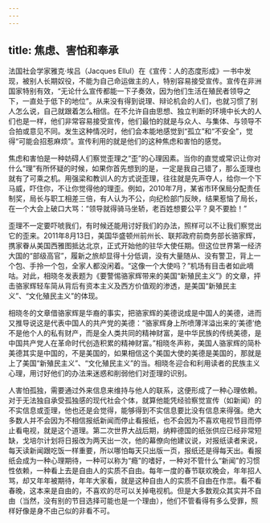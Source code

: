 ```yaml
---
---
---
```

title: 焦虑、害怕和奉承
---





法国社会学家雅克·埃吕（Jacques Ellul）在《宣传：人的态度形成》一书中发现，被别人长期奴役，不能为自己命运做主的人，特别容易接受宣传。宣传在非洲国家特别有效，“无论什么宣传都能一下子奏效，因为他们生活在殖民者领导之下，一直处于低下的地位”。从来没有得到说理、辩论机会的人们，也就习惯了别人怎么说，自己就跟着怎么相信。在不允许自由思想、独立判断的环境中长大的人们也是一样，他们非常容易接受宣传，他们最怕的就是与众人、与集体、与领导不合拍或意见不同。发生这种情况时，他们会本能地感觉到“孤立”和“不安全”，觉得“可能会招惹麻烦”。宣传利用的就是他们的这种焦虑和害怕的感觉。

焦虑和害怕是一种妨碍人们察觉歪理之“歪”的心理因素。当你的直觉或常识让你对什么“理”有所怀疑的时候，如果你首先想到的是，一定是我自己错了，那么歪理也就有了可乘之机。用强梁和教训人的方式说歪理，往往就是先声夺人，给你一个下马威，吓住你，不让你觉得他的理歪。例如，2010年7月，某省市环保局分配责任制奖，局长与职工相差三倍，有人认为不公，向纪检部门反映，结果惹恼了局长，在一个大会上破口大骂：“领导就得骑马坐轿，老百姓想要公平？臭不要脸！”

歪理不一定要吓唬我们，有时候还能用讨好我们的办法，照样可以不让我们察觉出它的歪来。2011年8月13日，美国华盛顿州前州长、联邦政府前商务部长骆家辉，携家眷从美国西雅图抵达北京，正式开始他的驻华大使任期。但这位世界第一经济大国的“部级高官”，履新之旅却显得十分低调，没有大量随从、没有警卫，背上一个包、手拎一个包，全家人都没闲着。“这像一个大使吗？”机场有目击者如此嘀咕。对此，相晓冬发表题为《要警惕骆家辉带来的美国“新殖民主义”》的文章，抨击骆家辉轻车简从背后有资本主义及西方价值观的渗透，是美国“新殖民主义”、“文化殖民主义”的体现。

相晓冬的文章借骆家辉是华裔的事实，把骆家辉的美德说成是中国人的美德，进而又推导说这是代表中国人的共产党的美德：“骆家辉身上所喷薄洋溢出来的‘美德’绝不是他个人的私有财产，而是全人类共同的精神财富，是中华民族的传统美德，是中国共产党人在革命时代创造积累的精神财富。”相晓冬声称，美国人骆家辉的简朴美德其实是中国的，不是美国的，如果相信这个美国大使的美德是美国的，那就是上了美国“新殖民主义”、“文化殖民主义”的当。相晓冬迎合和利用读者的民族主义心理，用讨好他们的办法来迷惑和削弱他们对歪理的识别。

人害怕孤独，需要通过外来信息来维持与他人的联系，这便形成了一种心理依赖。对于无法独自承受孤独感的现代社会个体，就算他能凭经验察觉宣传（如新闻）的不实信息或歪理，他也还是会觉得，能够得到不实信息要比没有信息来得强。绝大多数人并不会因为不相信报纸新闻而停止看报纸，也不会因为不喜欢电视节目而停止看电视，就是这个道理。第二次世界大战后期，纳粹德国的纸张供应已经非常短缺，戈培尔计划将日报改为两天出一次，他的幕僚向他建议说，对报纸读者来说，每天读新闻跟吃饭一样重要，所以哪怕每天只出版一页，报纸还是得每天出。看报纸会成为一种心理期待，一种可以称为“瘾”的嗜好，一种对不管什么“新闻”的习惯性依赖，一种看上去是自由人的实质不自由。每年一度的春节联欢晚会，年年招人骂，却又年年被期待，年年大家看，就是这种自由人的实质不自由在作祟。看不看春晚，这本来是自由的，不喜欢的尽可以关掉电视机。但是大多数观众其实并不自由（当然，没有别的节目选择可能也是一个理由），他们不管看得有多么受罪，照样好像是身不由己似的非看不可。